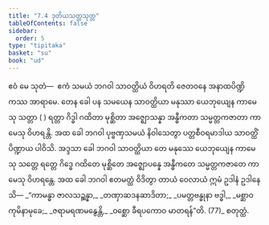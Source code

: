 ```yaml
---
title: "7.4 ဒုတိယသတ္တသုတ္တ"
tableOfContents: false
sidebar:
  order: 5
type: "tipitaka"
basket: "su"
book: "ud"
---
```



<DynamicBreadcrumb />

<Division number="64" book="ud">

<Paragraph number="618" book="ud">
ဧဝံ မေ သုတံ—  ဧကံ သမယံ ဘဂဝါ သာဝတ္ထိယံ ဝိဟရတိ ဇေတဝနေ အနာထပိဏ္ဍိကဿ အာရာမေ. တေန ခေါ ပန သမယေန သာဝတ္ထိယာ မနုဿာ ယေဘုယျေန ကာမေသု သတ္တာ ( ) ရတ္တာ ဂိဒ္ဓါ ဂထိတာ မုစ္ဆိတာ အဇ္ဈောသန္နာ အန္ဓီကတာ သမ္မတ္တကဇာတာ ကာမေသု ဝိဟရန္တိ.
</Paragraph>

<Paragraph number="619" book="ud">
အထ ခေါ ဘဂဝါ ပုဗ္ဗဏှသမယံ နိဝါသေတွာ ပတ္တစီဝရမာဒါယ သာဝတ္ထိံ ပိဏ္ဍာယ ပါဝိသိ. အဒ္ဒသာ ခေါ ဘဂဝါ သာဝတ္ထိယာ တေ မနုဿေ ယေဘုယျေန ကာမေသု သတ္တေ ရတ္တေ ဂိဒ္ဓေ ဂထိတေ မုစ္ဆိတေ အဇ္ဈောပန္နေ အန္ဓီကတေ သမ္မတ္တကဇာတေ ကာမေသု ဝိဟရန္တေ.
</Paragraph>

<Paragraph number="620" book="ud">
အထ ခေါ ဘဂဝါ ဧတမတ္ထံ ဝိဒိတွာ တာယံ ဝေလာယံ ဣမံ ဥဒါနံ ဥဒါနေသိ—
</Paragraph>

<Paragraph number="621" type="verses" book="ud">
_“ကာမန္ဓာ ဇာလသဉ္ဆန္နာ,_  
_တဏှာဆဒနဆာဒိတာ;_  
_ပမတ္တဗန္ဓုနာ ဗဒ္ဓါ,_  
_မစ္ဆာဝ ကုမိနာမုခေ;_  
_ဇရာမရဏမနွေန္တိ,_  
_ဝစ္ဆော ခီရပကောဝ မာတရန်”တိ. (77)_  


</Paragraph>
</Division>

<Paragraph number="622" type="center" book="ud">
စတုတ္ထံ.
</Paragraph>